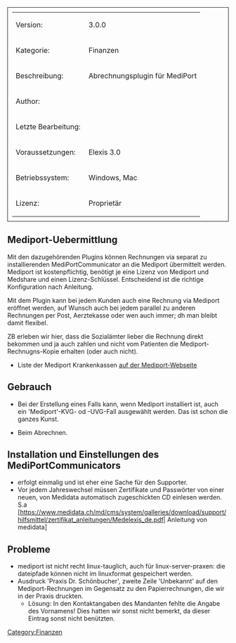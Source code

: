 [[Category:Finanzen]]

<table style="width:100%; border: 1px solid; padding: 10px">
	
	<tr>
		<td>Version:</td>
		<td> 3.0.0 </td>
	</tr>
	<tr>
		<td style="width:150px;">Kategorie:</td>
		<td> Finanzen </td>
	</tr>
	<tr>
		<td>Beschreibung:</td>
		<td> Abrechnungsplugin für MediPort </td>
	</tr>
	<tr>
		<td>Author:</td>
		<td></td>
	</tr>
	<tr>
		<td>Letzte Bearbeitung:</td>
		<td></td>
	</tr>
	<tr>
		<td>Voraussetzungen:</td>
		<td> Elexis 3.0 </td>
	</tr>
	<tr>
		<td>Betriebssystem:</td>
		<td>Windows, Mac</td>
	</tr>
	<tr>
		<td>Lizenz:</td>
		<td>Proprietär</td>
	</tr>
</table>


<!--  Text above may be removed without notice. Start editing in the next line -->

== Mediport-Uebermittlung ==
Mit den dazugehörenden Plugins können Rechnungen via separat zu installierenden MediPortCommunicator an die Mediport übermittelt werden. Mediport ist kostenpflichtig, benötigt je eine Lizenz von Mediport und Medshare und einen Lizenz-Schlüssel. Entscheidend ist die richtige Konfiguration nach Anleitung.

Mit dem Plugin kann bei jedem Kunden auch eine Rechnung via Mediport eröffnet werden, auf Wunsch auch bei jedem parallel zu anderen Rechnungen per Post, Aerztekasse oder wen auch immer; dh man bleibt damit flexibel.

ZB erleben wir hier, dass die Sozialämter lieber die Rechnung direkt bekommen und ja auch zahlen und nicht vom Patienten die Mediport-Rechnugns-Kopie erhalten (oder auch nicht).

* Liste der Mediport Krankenkassen [https://www.medidata.ch/md/cms/web_support/hilfsmittel/versicherer/versicherer_a.html?sess=new|hier auf der Mediport-Webseite ]


== Gebrauch ==

* Bei der Erstellung eines Falls kann, wenn Mediport installiert ist, auch ein 'Mediport'-KVG- od -UVG-Fall ausgewählt werden. Das ist schon die ganzes Kunst.
    
* Beim Abrechnen.


== Installation und Einstellungen des MediPortCommunicators ==

* erfolgt einmalig und ist eher eine Sache für den Supporter.
* Vor jedem Jahreswechsel müssen Zertifikate und Passwörter von einer neuen, von Medidata automatisch zugeschickten CD einlesen werden. S.a [https://www.medidata.ch/md/cms/system/galleries/download/support/hilfsmittel/zertifikat_anleitungen/Medelexis_de.pdf| Anleitung von medidata]


== Probleme ==

* mediport ist nicht recht linux-tauglich, auch für linux-server-praxen: die dateipfade können nicht im linuxformat gespeichert werden.
* Ausdruck 'Praxis Dr. Schönbucher', zweite Zeile 'Unbekannt' auf den Mediport-Rechnungen im Gegensatz zu den Papierrechnungen, die wir in der Praxis druckten.
** Lösung: In den Kontaktangaben des Mandanten fehlte die Angabe des Vornamens! Dies hatten wir sonst nicht bemerkt, da dieser Eintrag sonst nicht benützten.